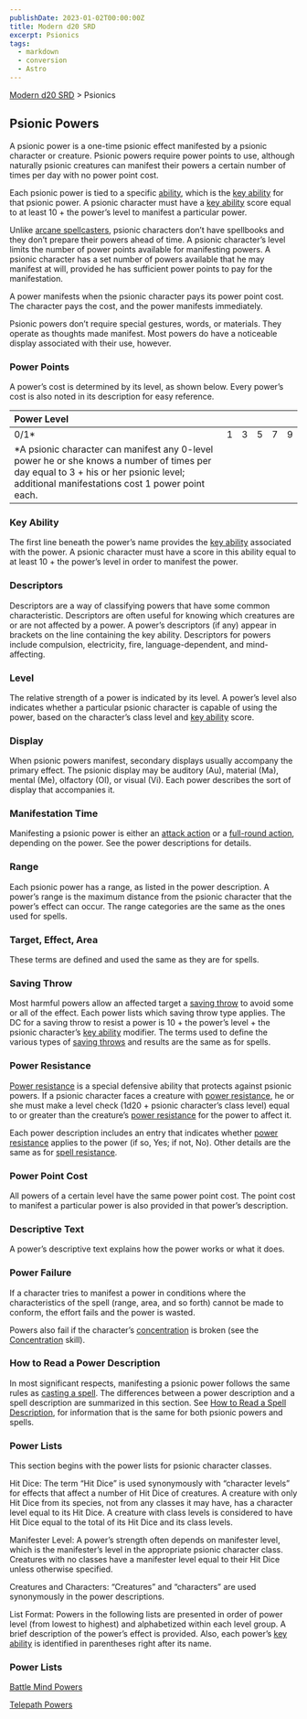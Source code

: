 ```yaml
---
publishDate: 2023-01-02T00:00:00Z
title: Modern d20 SRD
excerpt: Psionics
tags:
  - markdown
  - conversion
  - Astro
---
```


[Modern d20 SRD](/#modernD20) > Psionics

## Psionic Powers

A psionic power is a one-time psionic effect manifested by a psionic character or creature. Psionic powers require power points to use, although naturally psionic creatures can manifest their powers a certain number of times per day with no power point cost.

Each psionic power is tied to a specific [ability](modern-d20-srd-basics-ability-scores), which is the [key ability](modern-d20-srd-basics-ability-scores) for that psionic power. A psionic character must have a [key ability](modern-d20-srd-basics-ability-scores) score equal to at least 10 + the power’s level to manifest a particular power.

Unlike [arcane spellcasters](modern-d20-srd-fx-arcane-spells), psionic characters don’t have spellbooks and they don’t prepare their powers ahead of time. A psionic character’s level limits the number of power points available for manifesting powers. A psionic character has a set number of powers available that he may manifest at will, provided he has sufficient power points to pay for the manifestation.

A power manifests when the psionic character pays its power point cost. The character pays the cost, and the power manifests immediately.

Psionic powers don’t require special gestures, words, or materials. They operate as thoughts made manifest. Most powers do have a noticeable display associated with their use, however.

### Power Points

A power’s cost is determined by its level, as shown below. Every power’s cost is also noted in its description for easy reference.

| Power Level                                                                                                                                                                              |     |     |     |     |     |
| :--------------------------------------------------------------------------------------------------------------------------------------------------------------------------------------- | :-: | :-: | :-: | :-: | --: |
| 0/1\*                                                                                                                                                                                    |  1  |  3  |  5  |  7  |   9 |
| \*A psionic character can manifest any 0-level power he or she knows a number of times per day equal to 3 + his or her psionic level; additional manifestations cost 1 power point each. |     |     |     |     |     |

### Key Ability

The first line beneath the power’s name provides the [key ability](modern-d20-srd-basics-ability-scores) associated with the power. A psionic character must have a score in this ability equal to at least 10 + the power’s level in order to manifest the power.

### Descriptors

Descriptors are a way of classifying powers that have some common characteristic. Descriptors are often useful for knowing which creatures are or are not affected by a power. A power’s descriptors (if any) appear in brackets on the line containing the key ability. Descriptors for powers include compulsion, electricity, fire, language-dependent, and mind-affecting.

### Level

The relative strength of a power is indicated by its level. A power’s level also indicates whether a particular psionic character is capable of using the power, based on the character’s class level and [key ability](modern-d20-srd-basics-ability-scores) score.

### Display

When psionic powers manifest, secondary displays usually accompany the primary effect. The psionic display may be auditory (Au), material (Ma), mental (Me), olfactory (Ol), or visual (Vi). Each power describes the sort of display that accompanies it.

### Manifestation Time

Manifesting a psionic power is either an [attack action](modern-d20-srd-combat-attack-actions) or a [full-round action](modern-d20-srd-combat-full-round-actions), depending on the power. See the power descriptions for details.

### Range

Each psionic power has a range, as listed in the power description. A power’s range is the maximum distance from the psionic character that the power’s effect can occur. The range categories are the same as the ones used for spells.

### Target, Effect, Area

These terms are defined and used the same as they are for spells.

### Saving Throw

Most harmful powers allow an affected target a [saving throw](modern-d20-srd-basics-saving-throws) to avoid some or all of the effect. Each power lists which saving throw type applies. The DC for a saving throw to resist a power is 10 + the power’s level + the psionic character’s [key ability](modern-d20-srd-basics-ability-scores) modifier. The terms used to define the various types of [saving throws](modern-d20-srd-basics-saving-throws) and results are the same as for spells.

### Power Resistance

[Power resistance](modern-d20-srd-special-abilities-power-resistance) is a special defensive ability that protects against psionic powers. If a psionic character faces a creature with [power resistance](modern-d20-srd-special-abilities-power-resistance), he or she must make a level check (1d20 + psionic character’s class level) equal to or greater than the creature’s [power resistance](modern-d20-srd-special-abilities-power-resistance) for the power to affect it.

Each power description includes an entry that indicates whether [power resistance](modern-d20-srd-special-abilities-power-resistance) applies to the power (if so, Yes; if not, No). Other details are the same as for [spell resistance](modern-d20-srd-special-abilities-spell-resistance).

### Power Point Cost

All powers of a certain level have the same power point cost. The point cost to manifest a particular power is also provided in that power’s description.

### Descriptive Text

A power’s descriptive text explains how the power works or what it does.

### Power Failure

If a character tries to manifest a power in conditions where the characteristics of the spell (range, area, and so forth) cannot be made to conform, the effort fails and the power is wasted.

Powers also fail if the character’s [concentration](modern-d20-srd-skills-concentration) is broken (see the [Concentration](modern-d20-srd-skills-concentration) skill).

### How to Read a Power Description

In most significant respects, manifesting a psionic power follows the same rules as [casting a spell](modern-d20-srd-fx-index). The differences between a power description and a spell description
are summarized in this section. See [How to Read a Spell Description](modern-d20-srd-fx-index), for information
that is the same for both psionic powers and spells.

### Power Lists

This section begins with the power lists for psionic character classes.

Hit Dice: The term “Hit Dice” is used synonymously with “character levels” for effects that affect a number of Hit Dice of creatures. A creature with only Hit Dice from its species, not from any classes it may have, has a character level equal to its Hit Dice. A creature with class levels is considered to have Hit Dice equal to the total of its Hit Dice and its class levels.

Manifester Level: A power’s strength often depends on manifester level, which is the manifester’s level in the appropriate psionic character class. Creatures with no classes have a manifester level equal to their Hit Dice unless otherwise specified.

Creatures and Characters: “Creatures” and “characters” are used synonymously in the power descriptions.

List Format: Powers in the following lists are presented in order of power level (from lowest to highest) and alphabetized within each level group. A brief description of the power’s effect is provided. Also, each power’s [key ability](modern-d20-srd-basics-ability-scores) is identified in parentheses right after its name.

### Power Lists

[Battle Mind Powers](modern-d20-srd-psionics-battle-mind-powers)

[Telepath Powers](modern-d20-srd-psionics-telepath-powers)
